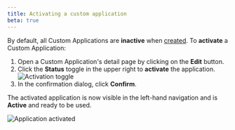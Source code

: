 ```yaml
---
title: Activating a custom application
beta: true
---
```


By default, all Custom Applications are **inactive** when [created](./configuring-a-custom-application). To **activate** a Custom Application:

1. Open a Custom Application's detail page by clicking on the **Edit** button.
2. Click the **Status** toggle in the upper right to **activate** the application.
   ![Activation toggle](/assets/custom-applications/mc-apps-activation.png)
3. In the confirmation dialog, click **Confirm**.

The activated application is now visible in the left-hand navigation and is **Active** and ready to be used.

![Application activated](/assets/custom-applications/mc-apps-activated.png)
